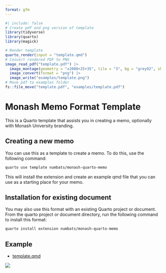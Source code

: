 ```yaml
---
format: gfm
---
```


<!-- README.md is generated from README.qmd. Please edit that file -->

```r
#| include: false
# Create pdf and png version of template
library(tidyverse)
library(quarto)
library(magick)

# Render template
quarto_render(input = "template.qmd")
# Convert rendered PDF to PNG
image_read_pdf("template.pdf") |>
  image_montage(geometry = "x2000+25+35", tile = "3", bg = "grey92", shadow = TRUE) |>
  image_convert(format = "png") |>
  image_write("examples/template.png")
# Move pdf to examples folder
fs::file_move("template.pdf", "examples/template.pdf")
```

# Monash Memo Format Template

This is a Quarto template that assists you in creating a memo, optionally with Monash University branding.

## Creating a new memo

You can use this as a template to create a memo.
To do this, use the following command:

```bash
quarto use template numbats/monash-quarto-memo
```

This will install the extension and create an example qmd file that you can use as a starting place for your memo.

## Installation for existing document

You may also use this format with an existing Quarto project or document.
From the quarto project or document directory, run the following command to install this format:

```bash
quarto install extension numbats/monash-quarto-memo
```

## Example

- [template.qmd](template.qmd)

[![](examples/template.png)](examples/template.pdf)
